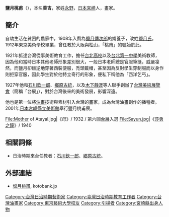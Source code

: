 {{unreferenced|time=2019-01-15T10:37:49+00:00}}
{{japanese|塩月桃甫|しおつき　とうほ|Shiotsuki Tōho|image =File:鹽月桃甫.jpg}}
'''鹽月桃甫'''（{{bd|1886年|2月27日|1954年|1月30日}}），本名'''善吉'''，家姓[[永野氏|永野]]，[[日本|日本]][[宮崎|宮崎]]人，畫家。

== 簡介 ==
自幼生活在貧困的農家中，1908年入贅為[[鹽月傳次郎|鹽月傳次郎]]的婿養子，改姓[[鹽月|鹽月氏]]。1912年東京美術學校畢業，曾任教於大阪與松山，「桃甫」的號始於此。

1921年抵達台灣從事美術教育工作，擔任[[台北高校|台北高校]]以及[[台北第一中學|台北第一中學]]美術教師，因為他和當時日本其他老師形象差別很大，一般日本老師總是官服筆挺，威嚴凜然，而鹽月卻叛逆地穿著西裝便服，禿頭戴帽，甚至因為反對學生穿制服而以身作則拒穿官服，因此學生對於他特立奇行的形象，便私下稱他為「西洋乞丐」。

1927年他和[[石川欽一郎|石川欽一郎]]、[[鄉原古統|鄉原古統]]，以及[[木下靜涯|木下靜涯]]等人聯手創辦了[[台灣美術展覽會|台灣美術展覽會]]（簡稱「台展」），對於台灣後來的美術發展，影響深遠。

他也是第一位將[[油畫|油畫]]技術與素材引入台灣的畫家，成為台灣油畫創作的播種者。2001年[[日本|日本]][[宮崎縣立美術館|宮崎縣立美術館]]舉行鹽月桃甫展。

<gallery>
File:Mother of Atayal.jpg|《母》/ 1932 / 第六回[[臺灣美術展覽會|台展]]入選
File:Sayun.jpg|《[[莎勇之鐘|莎勇之鐘]]》/ 1940 
</gallery>

==相關詞條==
*日治時期來台任教者：[[石川欽一郎|石川欽一郎]]、[[鄉原古統|鄉原古統]]。

== 外部連結 ==
*[http://kotobank.jp/word/%E5%A1%A9%E6%9C%88%E6%A1%83%E7%94%AB 塩月桃甫]{{Wayback|url=http://kotobank.jp/word/%E5%A1%A9%E6%9C%88%E6%A1%83%E7%94%AB |date=20130523100950 }}, kotobank.jp

{{台灣日治時期藝術家}}
{{DEFAULTSORT:Shiotsuki Tōho}}
[[Category:台灣日治時期藝術家|Category:台灣日治時期藝術家]]
[[Category:臺灣日治時期教育工作者|Category:臺灣日治時期教育工作者]]
[[Category:台灣油畫家|Category:台灣油畫家]]
[[Category:東京藝術大學校友|Category:東京藝術大學校友]]
[[Category:引揚者|Category:引揚者]]
[[Category:宮崎縣出身人物|Category:宮崎縣出身人物]]